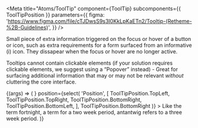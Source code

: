 
<Meta
  title="Atoms/ToolTip"
  component={ToolTip}
  subcomponents={{ ToolTipPosition }}
  parameters={{
    figma:
      'https://www.figma.com/file/cTJDwsS9s3I0KkLpKaETn2/Tooltip-(Retheme-%2B-Guidelines)',
  }}
/>

Small piece of extra information triggered on the focus or hover of a button or icon,
such as extra requirements for a form surfaced from an informative (i) icon. They
dissapear when the focus or hover are no longer active.

Tooltips cannot contain clickable elements (if your solution
requires clickable elements, we suggest using a “Popover” instead) - Great for
surfacing additional information that may or may not be relevant _without_ cluttering
the core interface.

<Canvas>
  <Story name="ToolTip">
    {(args) => (
      <ToolTip
        focusable
        id="tooltip"
        target={<InfoCircleIcon size={20} />}
        position={select(
          'Position',
          [
            ToolTipPosition.TopLeft,
            ToolTipPosition.TopRight,
            ToolTipPosition.BottomRight,
            ToolTipPosition.BottomLeft,
          ],
          ToolTipPosition.BottomRight
        )}
      >
        Like the term fortnight, a term for a two week period, antantwig refers
        to a three week period.
      </ToolTip>
    )}
  </Story>
</Canvas>

<Props of={ToolTip} />
